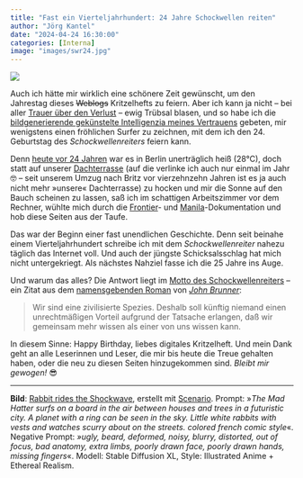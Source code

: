 ```yaml
---
title: "Fast ein Vierteljahrhundert: 24 Jahre Schockwellen reiten"
author: "Jörg Kantel"
date: "2024-04-24 16:30:00"
categories: [Interna]
image: "images/swr24.jpg"
---
```


[![](images/swr24-b.jpg)](https://www.flickr.com/photos/schockwellenreiter/53671652446/)

Auch ich hätte mir wirklich eine schönere Zeit gewünscht, um den Jahrestag dieses ~~Weblogs~~ Kritzelhefts zu feiern. Aber ich kann ja nicht -- bei aller [Trauer über den Verlust](https://kantel.github.io/posts/2024041901_rip_gabi/) -- ewig Trübsal blasen, und so habe ich die [bildgenerierende gekünstelte Intelligenzia meines Vertrauens](http://cognitiones.kantel-chaos-team.de/technikgeschichte/rechnerundnetze/scenario.html) gebeten, mir wenigstens einen fröhlichen Surfer zu zeichnen, mit dem ich den 24. Geburtstag des *Schockwellenreiters* feiern kann.

Denn [heute vor 24 Jahren](http://www.schockwellenreiter.de/2000/04/24.html) war es in Berlin unerträglich heiß (28°C), doch statt auf unserer [Dachterrasse](http://www.kantel.de/privat/dg.html) (auf die verlinke ich auch nur einmal im Jahr 🤓 – seit unserem Umzug nach Britz vor vierzehnzehn Jahren ist es ja auch nicht mehr »unsere« Dachterrasse) zu hocken und mir die Sonne auf den Bauch scheinen zu lassen, saß ich im schattigen Arbeitszimmer vor dem Rechner, wühlte mich durch die [Frontier](http://cognitiones.kantel-chaos-team.de/webworking/frameworks/frontier.html)- und [Manila](http://cognitiones.kantel-chaos-team.de/webworking/cms/manila.html)-Dokumentation und hob diese Seiten aus der Taufe.

Das war der Beginn einer fast unendlichen Geschichte. Denn seit beinahe einem Vierteljahrhundert schreibe ich mit dem *Schockwellenreiter* nahezu täglich das Internet voll. Und auch der jüngste Schicksalsschlag hat mich nicht untergekriegt. Als nächstes Nahziel fasse ich die 25 Jahre ins Auge.

Und warum das alles? Die Antwort liegt im [Motto des Schockwellenreiters](http://www.schockwellenreiter.de/2000/04/23.html) -- ein Zitat aus dem [namensgebenden Roman](https://de.wikipedia.org/wiki/Der_Schockwellenreiter) von *[John Brunner](https://de.wikipedia.org/wiki/John_Brunner)*:

>Wir sind eine zivilisierte Spezies. Deshalb soll künftig niemand einen unrechtmäßigen Vorteil aufgrund der Tatsache erlangen, daß wir gemeinsam mehr wissen als einer von uns wissen kann.

In diesem Sinne: Happy Birthday, liebes digitales Kritzelheft. Und mein Dank geht an alle Leserinnen und Leser, die mir bis heute die Treue gehalten haben, oder die neu zu diesen Seiten hinzugekommen sind. *Bleibt mir gewogen!*&nbsp;😎

---

**Bild**: [Rabbit rides the Shockwave](https://www.flickr.com/photos/schockwellenreiter/53671652446/), erstellt mit [Scenario](http://cognitiones.kantel-chaos-team.de/technikgeschichte/rechnerundnetze/scenario.html). Prompt: »*The Mad Hatter surfs on a board in the air between houses and trees in a futuristic city. A planet with a ring can be seen in the sky. Little white rabbits with vests and watches scurry about on the streets. colored french comic style*«. Negative Prompt: *»ugly, beard, deformed, noisy, blurry, distorted, out of focus, bad anatomy, extra limbs, poorly drawn face, poorly drawn hands, missing fingers*«. Modell: Stable Diffusion XL, Style: Illustrated Anime + Ethereal Realism.